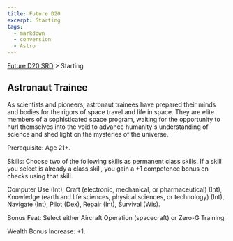 ```yaml
---
title: Future D20
excerpt: Starting
tags:
  - markdown
  - conversion
  - Astro
---
```






[Future D20 SRD]( / ) > Starting




## Astronaut Trainee


As scientists and pioneers, astronaut trainees have prepared their minds and bodies for the rigors of space travel and life in space. They are elite members of a sophisticated space program, waiting for the opportunity to hurl themselves into the void to advance humanity's understanding of science and shed light on the mysteries of the universe.


Prerequisite: Age 21+.


Skills: Choose two of the following skills as permanent class skills. If a skill you select is already a class skill, you gain a +1 competence bonus on checks using that skill.


Computer Use (Int), Craft (electronic, mechanical, or pharmaceutical) (Int), Knowledge (earth and life sciences, physical sciences, or technology) (Int), Navigate (Int), Pilot (Dex), Repair (Int), Survival (Wis).


Bonus Feat: Select either Aircraft Operation (spacecraft) or Zero-G Training.


Wealth Bonus Increase: +1.



